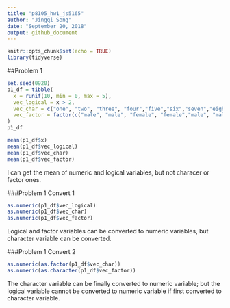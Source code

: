 ```yaml
---
title: "p8105_hw1_js5165"
author: "Jingqi Song"
date: "September 20, 2018"
output: github_document
---
```


```r
knitr::opts_chunk$set(echo = TRUE)
library(tidyverse)
```

##Problem 1
```r
set.seed(0920)
p1_df = tibble(
  x = runif(10, min = 0, max = 5),
  vec_logical = x > 2,
  vec_char = c("one", "two", "three", "four","five","six","seven","eight","nine","ten"),
  vec_factor = factor(c("male", "male", "female", "female","male", "male", "female", "female","male", "female"))
)
p1_df

mean(p1_df$x)
mean(p1_df$vec_logical)
mean(p1_df$vec_char)
mean(p1_df$vec_factor)
```
I can get the mean of numeric and logical variables, but not characer or factor ones.

###Problem 1 Convert 1 
```r

as.numeric(p1_df$vec_logical)
as.numeric(p1_df$vec_char)
as.numeric(p1_df$vec_factor)
```

Logical and factor variables can be converted to numeric variables, but character variable can be converted.

###Problem 1 Convert 2 
```r
as.numeric(as.factor(p1_df$vec_char))
as.numeric(as.character(p1_df$vec_factor))
```

The character variable can be finally converted to numeric variable; but the logical variable cannot be converted to numeric variable if first converted to character variable.









